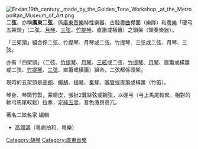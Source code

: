 {{Unreferenced|time=2022-05-31T09:30:56+00:00}}
[[File:Erxian,19th_century,_made_by_the_Golden_Tone_Workshop,_at_the_Metropolitan_Museum_of_Art.png|thumb]]
'''二弦'''，亦稱'''廣東二弦'''，係[[廣東音樂|廣東音樂]]特性樂器、古腔[[粵曲|粵曲]]棚面（樂隊）和[[粵樂|粵樂]]「硬弓五架頭」（二弦、[[月琴|月琴]]、[[三弦|三弦]]、[[竹提琴|竹提琴]]、直簫或橫簫）之頭架（領奏樂器）。

「三架頭」組合係二弦、竹提琴、月琴或二弦、竹提琴、三弦或二弦、月琴、三弦。

亦有「四架頭」（二弦、[[竹提琴|竹提琴]]、[[月琴|月琴]]、[[三絃|三絃]]或二弦、[[竹提琴|竹提琴]]、[[月琴|月琴]]、直簫或橫簫或二弦、[[竹提琴|竹提琴]]、[[三弦|三弦]]、直簫或橫簫）組合，二弦都係頭架。

現時的五架頭是[[高胡|高胡]]、[[椰胡|椰胡]]、[[揚琴|揚琴]]、[[秦琴|秦琴]]、[[喉管|喉管]]或直簫或橫簫（竹笛）。

琴身、琴筒竹製，蒙蟒皮，張掛2蠶絲弦或鋼弦，以硬弓（弓上馬尾較緊，相對的軟弓馬尾較鬆）拉奏，定[[純五度|純五度]]，音色激昂高亢。

著名二絃名家	編輯
*[[高潤鴻|高潤鴻]]（粵劇拍和、粵樂）

{{中国民族乐器}}

[[Category:胡琴|Category:胡琴]]
[[Category:廣東音樂|Category:廣東音樂]]